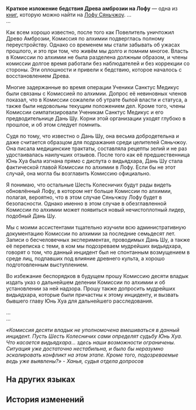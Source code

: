 {{Книга Инфобокс
|id           = 268
|Название     = Краткое изложение бедствия Древа амброзии на Лофу
|Изображение  = Item The Xianzhou Luofu Readable.png
|Мир          = Лофу Сяньчжоу
|Томов        = 1
|Автор        = <!--нужно добавить-->
|Описание     = Краткое изложение материалов расследования, проведённого судьёй Комиссии десяти владык в связи с бедствием Древа амброзии.
|Том1         = {{tx}}
|Источник1    = {{tx|Отсутствует источник}}
|Персонажи    = 
|Фракции      = 
}}
'''Краткое изложение бедствия Древа амброзии на Лофу''' — одна из [[Книги|книг]], которую можно найти на [[Лофу Сяньчжоу]].
<!--
==Получение==
<gallery>
Книга НАЗВАНИЕ.png|НАЗВАНИЕ
Локация НАЗВАНИЕ.png|Расположение на карте. Ближайший пространственный якорь «[[НАЗВАНИЕ]]»
</gallery>
-->
...<br />
...

Как всем хорошо известно, после того как Повелитель уничтожил Древо Амброзии, Комиссия по алхимии подверглась полному переустройству. Однако со временем мы стали забывать об ужасах прошлого, и это при том, что живём мы долго и помним многое. Власть в Комиссии по алхимии не была разделена должным образом, и члены комиссии долгое время работали без наблюдателей и без коррекции со стороны. Эти оплошности и привели к бедствию, которое началось с восстановлением Древа.

Многие задержанные во время операции Ученики Санктус Медикус были связаны с Комиссией по алхимии. Допрос её невиновных членов показал, что в Комиссии сожалели об утрате былой власти и статуса, а также были недовольны текущим положением дел. Кроме того, члены Комиссии симпатизировали Ученикам Санктус Медикус и его предводительнице Дань Шу. Корни этой организации уходят глубоко в прошлое, и об этом следует помнить.

Судя по тому, что известно о Дань Шу, она весьма добродетельна и даже считается образцом для подражания среди целителей Сяньчжоу. Она писала медицинские трактаты, составляла рецепты зелий и не раз удостаивалась наилучших отзывов. После того как её предшественница Юнь Хуа была изгнана прямо с диспута о видьядхара, Дань Шу стала фактической главой Комиссии по алхимии в Лофу. Если бы не этот случай, она могла бы возглавить Комиссию официально.

Я понимаю, что остальные Шесть Колесничих будут рады видеть обновлённый Лофу, в котором нет больше Комиссии по алхимии, полагая, вероятно, что в этом случае Сяньчжоу Лофу будет в безопасности. Однако именно в этом случае в обезглавленной Комиссии по алхимии может появиться новый нечистоплотный лидер, подобный Дань Шу.

Мы с моими ассистентами тщательно изучили всю административную документацию Комиссии по алхимии за последние семьдесят лет. Записи о бесчеловечных экспериментах, проводимых Дань Шу, а также её переписка с теми, в ком мы подозреваем мудрейших видьядхара, говорят о том, что данный инцидент был не спонтанным возмущением в среде лиц, подпавших под влияние древнего культа, а хорошо подготовленным выступлением.

Во избежание беспорядков в будущем прошу Комиссию десяти владык издать указ о дальнейшем делении Комиссии по алхимии и об установлении за ней надзора. Прошу также допросить мудрейших видьядхара, которые были причастны к этому инциденту, и вызвать бывшего главу Юнь Хуа для дальнейшего расследования.

...<br />
...

<div align="left">''«Комиссия десяти владык не уполномочена вмешиваться в данный инцидент. Пусть Шесть Колесничих сами определят судьбу Юнь Хуа. Что касается видьядхара... здесь наши возможности ограничены. Ситуация уже достаточно нестабильна, и было бы неразумно эскалировать конфликт на этом этапе. Кроме того, подозреваемые ведь уже выявлены?» - Ханья, судья отдела допросов''</div>

==На других языках==
{{На других языках
|en   = Summary of the Luofu's Ambrosial Arbor Crisis
|zhs  = 罗浮若木灾异始末考摘要
|zht  = 羅浮若木災異始末考摘要
|ja   = 羅浮若木災異の始末に関する考察・摘要
|ko   = 나부 신수 재난에 대한 고찰 요약
|es   = Resumen de la crisis del Árbol de la Ambrosía del Luofu
|fr   = Rapport sur la crise de l'Arbre d'ambroisie du Luofu
|ru   = Краткое изложение бедствия Древа амброзии на Лофу
|th   = บทสรุปของวิกฤติ Ambrosial Arbor ใน Luofu
|vi   = Tóm Tắt Tai Họa Nhã Mộc Luofu
|de   = Zusammenfassung der Himmelsbaum-Krise der Luofu
|id   = Ringkasan Krisis Ambrosial Arbor Luofu
|pt   = Resumo da Crise da Árvore Ambrosiana do Luofu
}}

==История изменений==
{{История изменений|2.7}}
